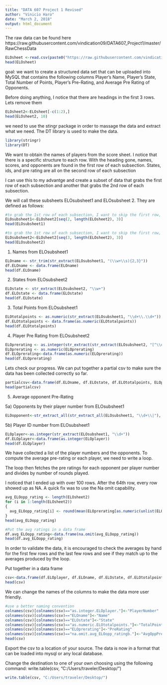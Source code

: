 ---
title: "DATA 607 Project 1 Revised"
author: "Vinicio Haro"
date: "March 2, 2018"
output: html_document
---

The raw data can be found here 
https://raw.githubusercontent.com/vindication09/DATA607_Project1/master/RawChessData

```{r}
ELOsheet <-read.csv(paste0("https://raw.githubusercontent.com/vindication09/DATA607_Project1/master/RawChessData"))
head(ELOsheet)
```


goal:
we want to create a structured data set that can be uploaded into MySQL that contains the following columns
Player's Name, Player's State, Total Number of Points, Player's Pre-Rating, and Average Pre Rating of Opponents.

Before doing anything, I notice that there are headings in the first 3 rows. Lets remove them

```{r}
ELOsheet2<-ELOsheet[-c(1:2),]
head(ELOsheet2, 10)
```

we need to use the stingr package in order to massage the data and extract what we need. The DT library is used to make the data.

```{r}
library(stringr)
library(DT)
```

We want to obtain the names of players from the score sheet.
I notice that there is a specific structure to each row.
With the heading gone, names, scores, and opponents are found in the first row of each subsection.
States, ids, and pre rating are all on the second row of each subsection 

I can use this to my advantge and create a subset of data that grabs the first row of each subsection
and another that grabs the 2nd row of each subsection. 

We will call these subsheets ELOsubsheet1 and ELOsubsheet 2. They are defined as follows: 
```{r}
#to grab the 1st row of each subsection, I want to skip the first row, grab the second, skip the third and 4th then repeat 
ELOsubsheet1<-ELOsheet2[seq(2, length(ELOsheet2), 3)]
head(ELOsubsheet1)
```


```{r}
#to grab the 1st row of each subsection, I want to skip the first row, grab the second, skip the third and 4th then repeat 
ELOsubsheet2<-ELOsheet2[seq(3, length(ELOsheet2), 3)]
head(ELOsubsheet2)
```

1) Names from ELOsubsheet1
```{r}
ELOname <- str_trim(str_extract(ELOsubsheet1, "(\\w+\\s){2,3}"))
df.ELOname <- data.frame(ELOname)
head(df.ELOname)
```

2) States from ELOsubsheet2
```{r}
ELOstate <- str_extract(ELOsubsheet2, "\\w+")
df.ELOstate <- data.frame(ELOstate)
head(df.ELOstate)
```

3) Total Points from ELOsubsheet1
```{r}
ELOtotalpoints <- as.numeric(str_extract(ELOsubsheet1, "\\d+\\.\\d+"))
df.ELOtotalpoints <- data.frame(as.numeric(ELOtotalpoints))
head(df.ELOtotalpoints)
```

4) Player Pre Rating from ELOsubsheet2
```{r}
ELOprerating <- as.integer(str_extract(str_extract(ELOsubsheet2, "[^\\d]\\d{3,4}[^\\d]"), "\\d+"))
ELOprerating <- as.numeric(ELOprerating)
df.ELOprerating<-data.frame(as.numeric(ELOprerating))
head(df.ELOprerating)
```

Lets check our progress. We can put together a partial csv to make sure the data has been collected correctly so far.
```{r}
partialcsv<-data.frame(df.ELOname, df.ELOstate, df.ELOtotalpoints, ELOprerating)
head(partialcsv)
```

5) Average opponent Pre-Rating 

5a) Opponents by their player number from ELOsubsheet1
```{r}
ELOopponent<-str_extract_all(str_extract_all(ELOsubsheet1, "\\d+\\|"), "\\d+")
```


5b) Player ID number from ELOsubsheet1
```{r}
ELOplayer<-as.integer(str_extract(ELOsubsheet1, "\\d+"))
df.ELOplayer<-data.frame(as.integer(ELOplayer))
head(df.ELOplayer)
```

We have collected a list of the player numbers and the opponents. To compute the average pre-rating or each player, we need to write a loop.

The loop then fetches the pre ratings for each opponent per player number and divides by number of rounds played.

I noticed that I ended up with over 100 rows. After the 64th row, every row showed up as NA. A quick fix was to use the Na omit capability.
```{r}
avg_ELOopp_rating <- length(ELOsheet2)
for (i in 1:length(ELOsheet2)) 
{ 
  avg_ELOopp_rating[i] <- round(mean(ELOprerating[as.numeric(unlist(ELOopponent[ELOplayer[i]]))]), digits = 0)
}
head(avg_ELOopp_rating)

#Put the avg ratings in a data frame 
df.avg_ELOopp_rating<-data.frame(na.omit(avg_ELOopp_rating))
head(df.avg_ELOopp_rating)
```

In order to validate the data, it is encouraged to check the averages by hand for the first few rows and the last few rows and see if they match up to the averages produced by the loop. 

Put together in a data frame 
```{r}
csv<-data.frame(df.ELOplayer, df.ELOname, df.ELOstate, df.ELOtotalpoints, df.ELOprerating, df.avg_ELOopp_rating)
head(csv)
```

We can change the names of the columns to make the data more user friendly. 
```{r}
#use a better naming convention 
colnames(csv)[colnames(csv)=="as.integer.ELOplayer."]<-"PlayerNumber"
colnames(csv)[colnames(csv)=="ELOname"]<-"Name"
colnames(csv)[colnames(csv)=="ELOstate"]<-"State"
colnames(csv)[colnames(csv)=="as.numeric.ELOtotalpoints."]<-"TotalPoints"
colnames(csv)[colnames(csv)=="ELOprerating"]<-"PreRating"
colnames(csv)[colnames(csv)=="na.omit.avg_ELOopp_ratingb."]<-"AvgOppPreRating"
head(csv)
```

Export the csv to a location of your source. The data is now in a format that can be loaded into mysql or any local database. 

Change the destination to one of your own choosing using the following command:
write.table(csv, "C:/Users/traveler/Desktop/")

```{r, eval=FALSE, include=FALSE}
write.table(csv, "C:/Users/traveler/Desktop/")
```

